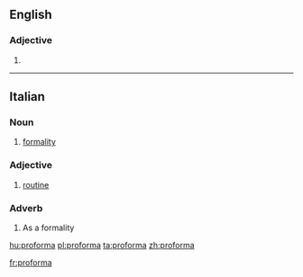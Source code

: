 ==English==

===Adjective===
{{en-adj|-}}

# {{alternative spelling of|pro forma|lang=en}}

----
==Italian==

===Noun===
{{it-noun|f}}

# [[formality]]

===Adjective===
{{head|it|adjective|invariable}}

# [[routine]]

===Adverb===
{{it-adv}}

# As a formality

[[hu:proforma]]
[[pl:proforma]]
[[ta:proforma]]
[[zh:proforma]]

[[fr:proforma]]